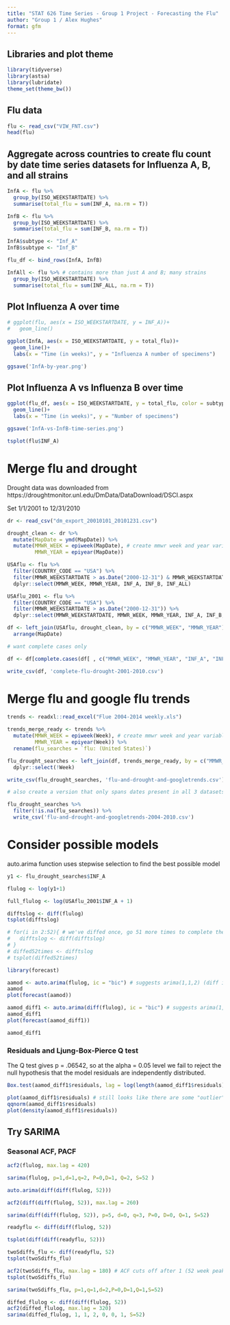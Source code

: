 ```yaml
---
title: "STAT 626 Time Series - Group 1 Project - Forecasting the Flu"
author: "Group 1 / Alex Hughes"
format: gfm
---
```


## Libraries and plot theme

```r
library(tidyverse)
library(astsa)
library(lubridate)
theme_set(theme_bw())
```

## Flu data

```r
flu <- read_csv("VIW_FNT.csv")
head(flu)
```

## Aggregate across countries to create flu count by date time series datasets for Influenza A, B, and all strains

```r
InfA <- flu %>% 
  group_by(ISO_WEEKSTARTDATE) %>%
  summarise(total_flu = sum(INF_A, na.rm = T))

InfB <- flu %>%
  group_by(ISO_WEEKSTARTDATE) %>%
  summarise(total_flu = sum(INF_B, na.rm = T))

InfA$subtype <- "Inf_A"
InfB$subtype <- "Inf_B"

flu_df <- bind_rows(InfA, InfB)

InfAll <- flu %>% # contains more than just A and B; many strains
  group_by(ISO_WEEKSTARTDATE) %>%
  summarise(total_flu = sum(INF_ALL, na.rm = T))
```

## Plot Influenza A over time

```r
# ggplot(flu, aes(x = ISO_WEEKSTARTDATE, y = INF_A))+
#   geom_line()

ggplot(InfA, aes(x = ISO_WEEKSTARTDATE, y = total_flu))+
  geom_line()+
  labs(x = "Time (in weeks)", y = "Influenza A number of specimens")

ggsave('InfA-by-year.png')
```

## Plot Influenza A vs Influenza B over time

```r
ggplot(flu_df, aes(x = ISO_WEEKSTARTDATE, y = total_flu, color = subtype))+
  geom_line()+
  labs(x = "Time (in weeks)", y = "Number of specimens")

ggsave('InfA-vs-InfB-time-series.png')
```

```r
tsplot(flu$INF_A)
```

# Merge flu and drought

Drought data was downloaded from https://droughtmonitor.unl.edu/DmData/DataDownload/DSCI.aspx

Set 1/1/2001 to 12/31/2010

```r
dr <- read_csv("dm_export_20010101_20101231.csv")

drought_clean <- dr %>%
  mutate(MapDate = ymd(MapDate)) %>%
  mutate(MMWR_WEEK = epiweek(MapDate), # create mmwr week and year variables for matching w/ flu dataset
         MMWR_YEAR = epiyear(MapDate))

USAflu <- flu %>%
  filter(COUNTRY_CODE == "USA") %>%
  filter(MMWR_WEEKSTARTDATE > as.Date("2000-12-31") & MMWR_WEEKSTARTDATE <= as.Date("2010-12-31")) %>%
  dplyr::select(MMWR_WEEK, MMWR_YEAR, INF_A, INF_B, INF_ALL)

USAflu_2001 <- flu %>%
  filter(COUNTRY_CODE == "USA") %>%
  filter(MMWR_WEEKSTARTDATE > as.Date("2000-12-31")) %>%
  dplyr::select(MMWR_WEEKSTARTDATE, MMWR_WEEK, MMWR_YEAR, INF_A, INF_B, INF_ALL)

df <- left_join(USAflu, drought_clean, by = c("MMWR_WEEK", "MMWR_YEAR")) %>%
  arrange(MapDate)

# want complete cases only

df <- df[complete.cases(df[ , c("MMWR_WEEK", "MMWR_YEAR", "INF_A", "INF_B", "INF_ALL", "DSCI")]), ] 

write_csv(df, 'complete-flu-drought-2001-2010.csv')
```

# Merge flu and google flu trends

```r
trends <- readxl::read_excel("Flue 2004-2014 weekly.xls")

trends_merge_ready <- trends %>%
  mutate(MMWR_WEEK = epiweek(Week), # create mmwr week and year variables for matching
         MMWR_YEAR = epiyear(Week)) %>%
  rename(flu_searches = `flu: (United States)`) 

flu_drought_searches <- left_join(df, trends_merge_ready, by = c("MMWR_WEEK", "MMWR_YEAR")) %>% # this dataset has the 2001 to 2010 date range even though searches data doesn't start until 2004
  dplyr::select(!Week)

write_csv(flu_drought_searches, 'flu-and-drought-and-googletrends.csv')

# also create a version that only spans dates present in all 3 datasets:

flu_drought_searches %>%
  filter(!is.na(flu_searches)) %>%
  write_csv('flu-and-drought-and-googletrends-2004-2010.csv')
```


# Consider possible models

auto.arima function uses stepwise selection to find the best possible model 

```r
y1 <- flu_drought_searches$INF_A

flulog <- log(y1+1)

full_flulog <- log(USAflu_2001$INF_A + 1)

difftslog <- diff(flulog)
tsplot(difftslog)

# for(i in 2:52){ # we've diffed once, go 51 more times to complete the year
#   difftslog <- diff(difftslog)
# }
# diffed52times <- difftslog
# tsplot(diffed52times)

library(forecast)

aamod <- auto.arima(flulog, ic = "bic") # suggests arima(1,1,2) (diff is 1 because flulog hasn't been diffed yet)
aamod
plot(forecast(aamod))

aamod_diff1 <- auto.arima(diff(flulog), ic = "bic") # suggests arima(1,0,2) (diff now 0 because already diffed)
aamod_diff1
plot(forecast(aamod_diff1))

aamod_diff1

```

### Residuals and Ljung-Box-Pierce Q test

The Q test gives p = .06542, so at the alpha = 0.05 level we fail to reject the null hypothesis that the model residuals are independently distributed.

```r
Box.test(aamod_diff1$residuals, lag = log(length(aamod_diff1$residuals)))

plot(aamod_diff1$residuals) # still looks like there are some "outlier" residuals (abs values > 2)
qqnorm(aamod_diff1$residuals)
plot(density(aamod_diff1$residuals))
```


## Try SARIMA

### Seasonal ACF, PACF

```r
acf2(flulog, max.lag = 420)
```

```r
sarima(flulog, p=1,d=1,q=2, P=0,D=1, Q=2, S=52 )

auto.arima(diff(diff(flulog, 52)))

acf2(diff(diff(flulog, 52)), max.lag = 260)

sarima(diff(diff(flulog, 52)), p=5, d=0, q=3, P=0, D=0, Q=1, S=52)
```


```r
readyflu <- diff(diff(flulog, 52))

tsplot(diff(diff(readyflu, 52)))

twoSdiffs_flu <- diff(readyflu, 52)
tsplot(twoSdiffs_flu)

acf2(twoSdiffs_flu, max.lag = 180) # ACF cuts off after 1 (52 week peak), PACF tails P=0,D=0,Q=1
tsplot(twoSdiffs_flu)

sarima(twoSdiffs_flu, p=1,q=1,d=2,P=0,D=1,Q=1,S=52)
```

```r
diffed_flulog <- diff(diff(flulog, 52))
acf2(diffed_flulog, max.lag = 320)
sarima(diffed_flulog, 1, 1, 2, 0, 0, 1, S=52)
```







